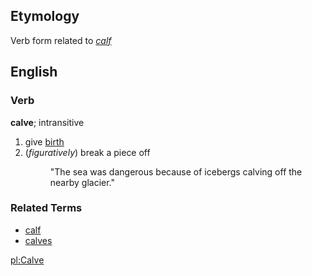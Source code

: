 ==Etymology==
Verb form related to ''[[calf]]''

==English==
===Verb===
'''calve'''; intransitive

# give [[birth]]
# (''figuratively'') break a piece off
#: "The sea was dangerous because of icebergs calving off the nearby glacier."

===Related Terms===
*[[calf]]
*[[calves]]

[[pl:Calve]]